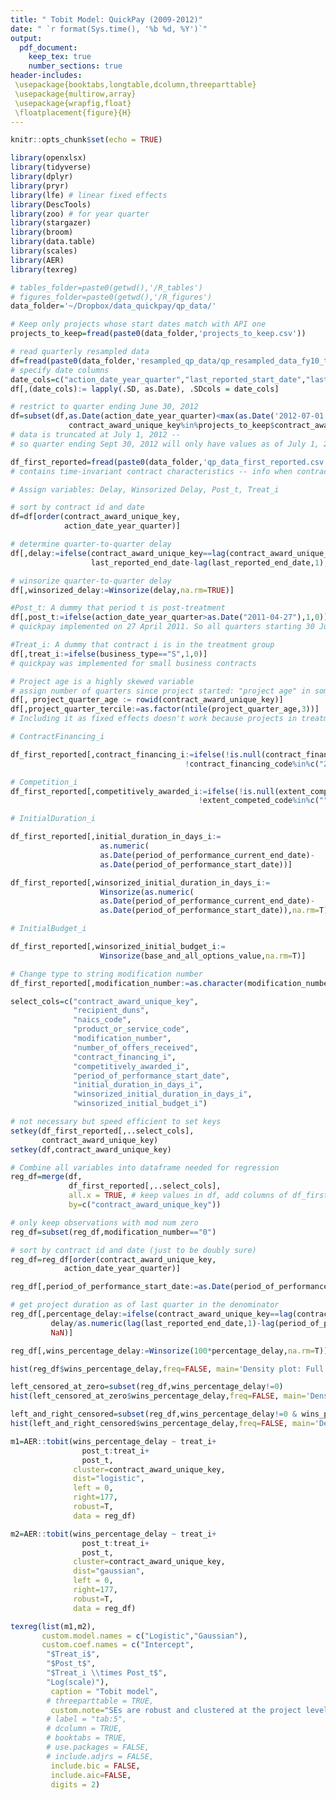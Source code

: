 ```yaml
---
title: " Tobit Model: QuickPay (2009-2012)"
date: " `r format(Sys.time(), '%b %d, %Y')`"
output: 
  pdf_document:
    keep_tex: true
    number_sections: true
header-includes:
 \usepackage{booktabs,longtable,dcolumn,threeparttable}
 \usepackage{multirow,array}
 \usepackage{wrapfig,float}
 \floatplacement{figure}{H}
---
```


```r
knitr::opts_chunk$set(echo = TRUE)
```

```r
library(openxlsx)
library(tidyverse)
library(dplyr)
library(pryr)
library(lfe) # linear fixed effects 
library(DescTools) 
library(zoo) # for year quarter
library(stargazer)
library(broom)
library(data.table)
library(scales)
library(AER)
library(texreg)
```

```r
# tables_folder=paste0(getwd(),'/R_tables')
# figures_folder=paste0(getwd(),'/R_figures')
data_folder='~/Dropbox/data_quickpay/qp_data/'
```

```r
# Keep only projects whose start dates match with API one
projects_to_keep=fread(paste0(data_folder,'projects_to_keep.csv'))

# read quarterly resampled data
df=fread(paste0(data_folder,'resampled_qp_data/qp_resampled_data_fy10_to_fy12.csv'))
# specify date columns
date_cols=c("action_date_year_quarter","last_reported_start_date","last_reported_end_date")
df[,(date_cols):= lapply(.SD, as.Date), .SDcols = date_cols]

# restrict to quarter ending June 30, 2012
df=subset(df,as.Date(action_date_year_quarter)<max(as.Date('2012-07-01'))&
             contract_award_unique_key%in%projects_to_keep$contract_award_unique_key)
# data is truncated at July 1, 2012 -- 
# so quarter ending Sept 30, 2012 will only have values as of July 1, 2012

df_first_reported=fread(paste0(data_folder,'qp_data_first_reported.csv'))
# contains time-invariant contract characteristics -- info when contract first appeared in the data

```

```r
# Assign variables: Delay, Winsorized Delay, Post_t, Treat_i

# sort by contract id and date 
df=df[order(contract_award_unique_key,
            action_date_year_quarter)]

# determine quarter-to-quarter delay
df[,delay:=ifelse(contract_award_unique_key==lag(contract_award_unique_key,1), 
                  last_reported_end_date-lag(last_reported_end_date,1),NaN)]

# winsorize quarter-to-quarter delay
df[,winsorized_delay:=Winsorize(delay,na.rm=TRUE)]

#Post_t: A dummy that period t is post-treatment
df[,post_t:=ifelse(action_date_year_quarter>as.Date("2011-04-27"),1,0)]
# quickpay implemented on 27 April 2011. So all quarters starting 30 June 2011 will be in post-period

#Treat_i: A dummy that contract i is in the treatment group
df[,treat_i:=ifelse(business_type=="S",1,0)]
# quickpay was implemented for small business contracts

# Project age is a highly skewed variable
# assign number of quarters since project started: "project age" in some sense
df[, project_quarter_age := rowid(contract_award_unique_key)]
df[,project_quarter_tercile:=as.factor(ntile(project_quarter_age,3))]
# Including it as fixed effects doesn't work because projects in treatment and control are not always in same "tercile" while controling for everything else. 
```

```r

# ContractFinancing_i

df_first_reported[,contract_financing_i:=ifelse(!is.null(contract_financing_code)&
                                       !contract_financing_code%in%c("Z", ""),1,0)]

# Competition_i
df_first_reported[,competitively_awarded_i:=ifelse(!is.null(extent_competed_code)&
                                          !extent_competed_code%in%c("","G","B", "C","E"),1,0)]

# InitialDuration_i

df_first_reported[,initial_duration_in_days_i:=
                    as.numeric(
                    as.Date(period_of_performance_current_end_date)-
                    as.Date(period_of_performance_start_date))]

df_first_reported[,winsorized_initial_duration_in_days_i:=
                    Winsorize(as.numeric(
                    as.Date(period_of_performance_current_end_date)-
                    as.Date(period_of_performance_start_date)),na.rm=T)]

# InitialBudget_i

df_first_reported[,winsorized_initial_budget_i:=
                    Winsorize(base_and_all_options_value,na.rm=T)]

# Change type to string modification number
df_first_reported[,modification_number:=as.character(modification_number)]

select_cols=c("contract_award_unique_key",
              "recipient_duns",
              "naics_code",
              "product_or_service_code",
              "modification_number",
              "number_of_offers_received",
              "contract_financing_i",
              "competitively_awarded_i",
              "period_of_performance_start_date",
              "initial_duration_in_days_i",
              "winsorized_initial_duration_in_days_i",
              "winsorized_initial_budget_i")

# not necessary but speed efficient to set keys
setkey(df_first_reported[,..select_cols],
       contract_award_unique_key)
setkey(df,contract_award_unique_key)
```

```r
# Combine all variables into dataframe needed for regression 
reg_df=merge(df,
             df_first_reported[,..select_cols],
             all.x = TRUE, # keep values in df, add columns of df_first_reported_cols
             by=c("contract_award_unique_key"))

# only keep observations with mod num zero
reg_df=subset(reg_df,modification_number=="0")

# sort by contract id and date (just to be doubly sure)
reg_df=reg_df[order(contract_award_unique_key,
            action_date_year_quarter)]

```

```r

reg_df[,period_of_performance_start_date:=as.Date(period_of_performance_start_date)]

# get project duration as of last quarter in the denominator
reg_df[,percentage_delay:=ifelse(contract_award_unique_key==lag(contract_award_unique_key,1),
         delay/as.numeric(lag(last_reported_end_date,1)-lag(period_of_performance_start_date,1)),
         NaN)]

reg_df[,wins_percentage_delay:=Winsorize(100*percentage_delay,na.rm=T)]
```

```r

hist(reg_df$wins_percentage_delay,freq=FALSE, main='Density plot: Full Sample')

left_censored_at_zero=subset(reg_df,wins_percentage_delay!=0)
hist(left_censored_at_zero$wins_percentage_delay,freq=FALSE, main='Density plot: Percentage Delay>0')

left_and_right_censored=subset(reg_df,wins_percentage_delay!=0 & wins_percentage_delay<177)
hist(left_and_right_censored$wins_percentage_delay,freq=FALSE, main='Density plot: 0<Percentage Delay<177')
```

```r
m1=AER::tobit(wins_percentage_delay ~ treat_i+
                post_t:treat_i+
                post_t,
              cluster=contract_award_unique_key,
              dist="logistic",
              left = 0,
              right=177,
              robust=T,
              data = reg_df)

m2=AER::tobit(wins_percentage_delay ~ treat_i+
                post_t:treat_i+
                post_t,
              cluster=contract_award_unique_key,
              dist="gaussian",
              left = 0,
              right=177,
              robust=T,
              data = reg_df)
```

```r
texreg(list(m1,m2), 
       custom.model.names = c("Logistic","Gaussian"),
       custom.coef.names = c("Intercept",
        "$Treat_i$",
        "$Post_t$",
        "$Treat_i \\times Post_t$",
        "Log(scale)"),
         caption = "Tobit model", 
        # threeparttable = TRUE,
         custom.note="SEs are robust and clustered at the project level.",
        # label = "tab:5", 
        # dcolumn = TRUE, 
        # booktabs = TRUE, 
        # use.packages = FALSE, 
        # include.adjrs = FALSE, 
         include.bic = FALSE,
         include.aic=FALSE,
         digits = 2)
```